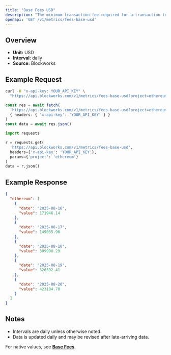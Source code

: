 ```yaml
---
title: "Base Fees USD"
description: "The minimum transaction fee required for a transaction to be included in a block"
openapi: 'GET /v1/metrics/fees-base-usd'
---
```


## Overview

- **Unit:** USD
- **Interval:** daily
- **Source:** Blockworks

## Example Request

<CodeGroup>

```bash cURL
curl -H "x-api-key: YOUR_API_KEY" \
  "https://api.blockworks.com/v1/metrics/fees-base-usd?project=ethereum"
```

```typescript TypeScript
const res = await fetch(
  'https://api.blockworks.com/v1/metrics/fees-base-usd?project=ethereum',
  { headers: { 'x-api-key': 'YOUR_API_KEY' } }
)
const data = await res.json()
```

```python Python
import requests

r = requests.get(
  'https://api.blockworks.com/v1/metrics/fees-base-usd',
  headers={'x-api-key': 'YOUR_API_KEY'},
  params={'project': 'ethereum'}
)
data = r.json()
```

</CodeGroup>

## Example Response

```json
{
  "ethereum": [
    {
      "date": "2025-08-16",
      "value": 171946.14
    },
    {
      "date": "2025-08-17",
      "value": 149035.96
    },
    {
      "date": "2025-08-18",
      "value": 309998.29
    },
    {
      "date": "2025-08-19",
      "value": 326592.41
    },
    {
      "date": "2025-08-20",
      "value": 423184.78
    }
  ]
}
```

## Notes
- Intervals are daily unless otherwise noted.
- Data is updated daily and may be revised after late-arriving data.


<Note>For native values, see **[Base Fees](./fees-base)**.</Note>